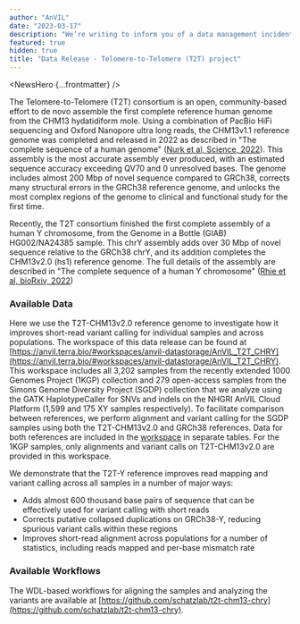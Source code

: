 ```yaml
---
author: "AnVIL"
date: "2023-03-17"
description: "We’re writing to inform you of a data management incident which led to a temporary unavailability of a limited number of files hosted in the AnVIL_HPRC workspace from March 30, 2023 to May 9, 2023."
featured: true
hidden: true
title: "Data Release - Telomere-to-Telomere (T2T) project"
---
```


<NewsHero {...frontmatter} />

The Telomere-to-Telomere (T2T) consortium is an open, community-based effort to de novo assemble the first complete reference human genome from the CHM13 hydatidiform mole. Using a combination of PacBio HiFi sequencing and Oxford Nanopore ultra long reads, the CHM13v1.1 reference genome was completed and released in 2022 as described in "The complete sequence of a human genome" ([Nurk et al, Science, 2022](https://www.science.org/doi/10.1126/science.abj6987)). This assembly is the most accurate assembly ever produced, with an estimated sequence accuracy exceeding QV70 and 0 unresolved bases. The genome includes almost 200 Mbp of novel sequence compared to GRCh38, corrects many structural errors in the GRCh38 reference genome, and unlocks the most complex regions of the genome to clinical and functional study for the first time.

Recently, the T2T consortium finished the first complete assembly of a human Y chromosome, from the Genome in a Bottle (GIAB) HG002/NA24385 sample. This chrY assembly adds over 30 Mbp of novel sequence relative to the GRCh38 chrY, and its addition completes the CHM13v2.0 (hs1) reference genome. The full details of the assembly are described in "The complete sequence of a human Y chromosome" ([Rhie et al, bioRxiv, 2022](https://www.biorxiv.org/content/10.1101/2022.12.01.518724v1))

### Available Data

Here we use the T2T-CHM13v2.0 reference genome to investigate how it improves short-read variant calling for individual samples and across populations. The workspace of this data release can be found at [https://anvil.terra.bio/#workspaces/anvil-datastorage/AnVIL_T2T_CHRY](https://anvil.terra.bio/#workspaces/anvil-datastorage/AnVIL_T2T_CHRY). This workspace includes all 3,202 samples from the recently extended 1000 Genomes Project (1KGP) collection and 279 open-access samples from the Simons Genome Diversity Project (SGDP) collection that we analyze using the GATK HaplotypeCaller for SNVs and indels on the NHGRI AnVIL Cloud Platform (1,599 and 175 XY samples respectively). To facilitate comparison between references, we perform alignment and variant calling for the SGDP samples using both the T2T-CHM13v2.0 and GRCh38 references. Data for both references are included in the [workspace](https://anvil.terra.bio/#workspaces/anvil-datastorage/AnVIL_T2T_CHRY) in separate tables. For the 1KGP samples, only alignments and variant calls on T2T-CHM13v2.0 are provided in this workspace.

We demonstrate that the T2T-Y reference improves read mapping and variant calling across all samples in a number of major ways:

- Adds almost 600 thousand base pairs of sequence that can be effectively used for variant calling with short reads
- Corrects putative collapsed duplications on GRCh38-Y, reducing spurious variant calls within these regions
- Improves short-read alignment across populations for a number of statistics, including reads mapped and per-base mismatch rate

### Available Workflows

The WDL-based workflows for aligning the samples and analyzing the variants are available at [https://github.com/schatzlab/t2t-chm13-chry](https://github.com/schatzlab/t2t-chm13-chry).
